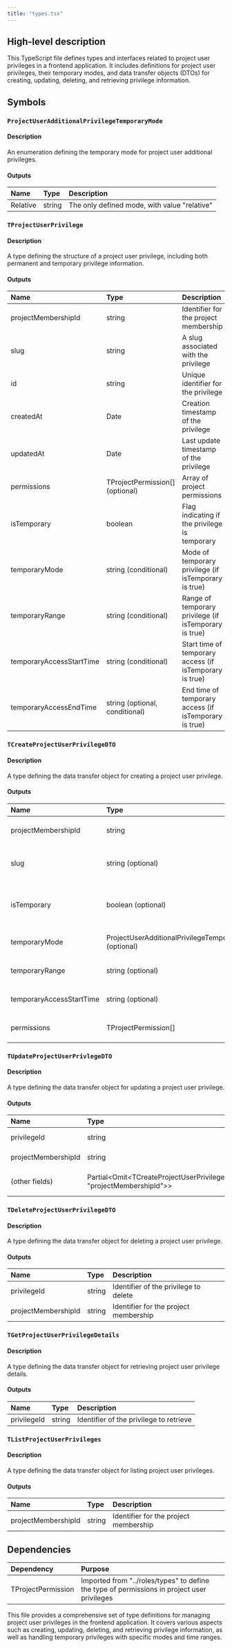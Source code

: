 ```yaml
---
title: "types.tsx"
---
```


## High-level description
This TypeScript file defines types and interfaces related to project user privileges in a frontend application. It includes definitions for project user privileges, their temporary modes, and data transfer objects (DTOs) for creating, updating, deleting, and retrieving privilege information.

## Symbols

### `ProjectUserAdditionalPrivilegeTemporaryMode`
#### Description
An enumeration defining the temporary mode for project user additional privileges.

#### Outputs
| Name | Type | Description |
|:-----|:-----|:------------|
| Relative | string | The only defined mode, with value "relative" |

### `TProjectUserPrivilege`
#### Description
A type defining the structure of a project user privilege, including both permanent and temporary privilege information.

#### Outputs
| Name | Type | Description |
|:-----|:-----|:------------|
| projectMembershipId | string | Identifier for the project membership |
| slug | string | A slug associated with the privilege |
| id | string | Unique identifier for the privilege |
| createdAt | Date | Creation timestamp of the privilege |
| updatedAt | Date | Last update timestamp of the privilege |
| permissions | TProjectPermission[] (optional) | Array of project permissions |
| isTemporary | boolean | Flag indicating if the privilege is temporary |
| temporaryMode | string (conditional) | Mode of temporary privilege (if isTemporary is true) |
| temporaryRange | string (conditional) | Range of temporary privilege (if isTemporary is true) |
| temporaryAccessStartTime | string (conditional) | Start time of temporary access (if isTemporary is true) |
| temporaryAccessEndTime | string (optional, conditional) | End time of temporary access (if isTemporary is true) |

### `TCreateProjectUserPrivilegeDTO`
#### Description
A type defining the data transfer object for creating a project user privilege.

#### Outputs
| Name | Type | Description |
|:-----|:-----|:------------|
| projectMembershipId | string | Identifier for the project membership |
| slug | string (optional) | A slug associated with the privilege |
| isTemporary | boolean (optional) | Flag indicating if the privilege is temporary |
| temporaryMode | ProjectUserAdditionalPrivilegeTemporaryMode (optional) | Mode of temporary privilege |
| temporaryRange | string (optional) | Range of temporary privilege |
| temporaryAccessStartTime | string (optional) | Start time of temporary access |
| permissions | TProjectPermission[] | Array of project permissions |

### `TUpdateProjectUserPrivlegeDTO`
#### Description
A type defining the data transfer object for updating a project user privilege.

#### Outputs
| Name | Type | Description |
|:-----|:-----|:------------|
| privilegeId | string | Identifier of the privilege to update |
| projectMembershipId | string | Identifier for the project membership |
| (other fields) | Partial&lt;Omit&lt;TCreateProjectUserPrivilegeDTO, "projectMembershipId"&gt;&gt; | Partial fields from TCreateProjectUserPrivilegeDTO, excluding projectMembershipId |

### `TDeleteProjectUserPrivilegeDTO`
#### Description
A type defining the data transfer object for deleting a project user privilege.

#### Outputs
| Name | Type | Description |
|:-----|:-----|:------------|
| privilegeId | string | Identifier of the privilege to delete |
| projectMembershipId | string | Identifier for the project membership |

### `TGetProjectUserPrivilegeDetails`
#### Description
A type defining the data transfer object for retrieving project user privilege details.

#### Outputs
| Name | Type | Description |
|:-----|:-----|:------------|
| privilegeId | string | Identifier of the privilege to retrieve |

### `TListProjectUserPrivileges`
#### Description
A type defining the data transfer object for listing project user privileges.

#### Outputs
| Name | Type | Description |
|:-----|:-----|:------------|
| projectMembershipId | string | Identifier for the project membership |

## Dependencies
| Dependency | Purpose |
|:-----------|:--------|
| TProjectPermission | Imported from "../roles/types" to define the type of permissions in project user privileges |

This file provides a comprehensive set of type definitions for managing project user privileges in the frontend application. It covers various aspects such as creating, updating, deleting, and retrieving privilege information, as well as handling temporary privileges with specific modes and time ranges.